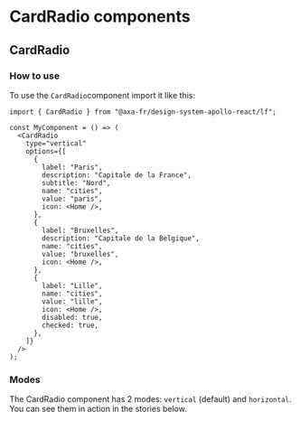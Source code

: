 
<Meta of={CardRadioStories} />

# CardRadio components

## CardRadio

### How to use

To use the `CardRadio`component import it like this:

```tsx
import { CardRadio } from "@axa-fr/design-system-apollo-react/lf";

const MyComponent = () => (
  <CardRadio
    type="vertical"
    options={[
      {
        label: "Paris",
        description: "Capitale de la France",
        subtitle: "Nord",
        name: "cities",
        value: "paris",
        icon: <Home />,
      },
      {
        label: "Bruxelles",
        description: "Capitale de la Belgique",
        name: "cities",
        value: "bruxelles",
        icon: <Home />,
      },
      {
        label: "Lille",
        name: "cities",
        value: "lille",
        icon: <Home />,
        disabled: true,
        checked: true,
      },
    ]}
  />
);
```

### Modes

The CardRadio component has 2 modes: `vertical` (default) and `horizontal`.
You can see them in action in the stories below.

<Canvas of={CardRadioStories.CardRadioStory} />
<Controls of={CardRadioStories.CardRadioStory} />
